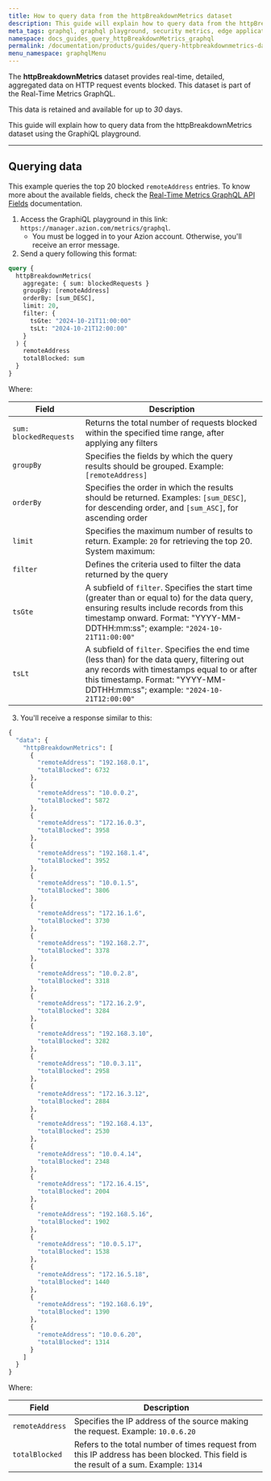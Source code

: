 ```yaml
---
title: How to query data from the httpBreakdownMetrics dataset
description: This guide will explain how to query data from the httpBreakdownMetrics dataset using the GraphiQL playground.
meta_tags: graphql, graphql playground, security metrics, edge applications, requests
namespace: docs_guides_query_httpBreakdownMetrics_graphql
permalink: /documentation/products/guides/query-httpbreakdownmetrics-data-with-graphql/
menu_namespace: graphqlMenu
---
```


The **httpBreakdownMetrics** dataset provides real-time, detailed, aggregated data on HTTP request events blocked. This dataset is part of the Real-Time Metrics GraphQL.

This data is retained and available for up to *30* days.

This guide will explain how to query data from the httpBreakdownMetrics dataset using the GraphiQL playground.

---

## Querying data

This example queries the top 20 blocked `remoteAddress` entries. To know more about the available fields, check the [Real-Time Metrics GraphQL API Fields](/en/documentation/devtools/graphql-api/features/gql-real-time-metrics-fields/) documentation.

1. Access the GraphiQL playground in this link: `https://manager.azion.com/metrics/graphql`.
    - You must be logged in to your Azion account. Otherwise, you'll receive an error message.
2. Send a query following this format:

```graphql
query {
  httpBreakdownMetrics(
    aggregate: { sum: blockedRequests }
    groupBy: [remoteAddress]
    orderBy: [sum_DESC],
    limit: 20,
    filter: { 
      tsGte: "2024-10-21T11:00:00"
      tsLt: "2024-10-21T12:00:00"
    }
  ) {
    remoteAddress
    totalBlocked: sum
  }
}
```

Where:

| Field | Description |
|----------|----------|
| `sum: blockedRequests` | Returns the total number of requests blocked within the specified time range, after applying any filters |
| `groupBy` | Specifies the fields by which the query results should be grouped. Example: `[remoteAddress]` |
| `orderBy` | Specifies the order in which the results should be returned. Examples: `[sum_DESC]`, for descending order, and `[sum_ASC]`, for ascending order |
| `limit` | Specifies the maximum number of results to return. Example: `20` for retrieving the top 20. System maximum: |
| `filter` | Defines the criteria used to filter the data returned by the query |
| `tsGte` | A subfield of `filter`. Specifies the start time (greater than or equal to) for the data query, ensuring results include records from this timestamp onward. Format: "YYYY-MM-DDTHH:mm:ss"; example: `"2024-10-21T11:00:00"` |
| `tsLt` | A subfield of `filter`. Specifies the end time (less than) for the data query, filtering out any records with timestamps equal to or after this timestamp. Format: "YYYY-MM-DDTHH:mm:ss"; example: `"2024-10-21T12:00:00"` |

3. You'll receive a response similar to this:

```graphql
{
  "data": {
    "httpBreakdownMetrics": [
      {
        "remoteAddress": "192.168.0.1",
        "totalBlocked": 6732
      },
      {
        "remoteAddress": "10.0.0.2",
        "totalBlocked": 5872
      },
      {
        "remoteAddress": "172.16.0.3",
        "totalBlocked": 3958
      },
      {
        "remoteAddress": "192.168.1.4",
        "totalBlocked": 3952
      },
      {
        "remoteAddress": "10.0.1.5",
        "totalBlocked": 3806
      },
      {
        "remoteAddress": "172.16.1.6",
        "totalBlocked": 3730
      },
      {
        "remoteAddress": "192.168.2.7",
        "totalBlocked": 3378
      },
      {
        "remoteAddress": "10.0.2.8",
        "totalBlocked": 3318
      },
      {
        "remoteAddress": "172.16.2.9",
        "totalBlocked": 3284
      },
      {
        "remoteAddress": "192.168.3.10",
        "totalBlocked": 3282
      },
      {
        "remoteAddress": "10.0.3.11",
        "totalBlocked": 2958
      },
      {
        "remoteAddress": "172.16.3.12",
        "totalBlocked": 2884
      },
      {
        "remoteAddress": "192.168.4.13",
        "totalBlocked": 2530
      },
      {
        "remoteAddress": "10.0.4.14",
        "totalBlocked": 2348
      },
      {
        "remoteAddress": "172.16.4.15",
        "totalBlocked": 2004
      },
      {
        "remoteAddress": "192.168.5.16",
        "totalBlocked": 1902
      },
      {
        "remoteAddress": "10.0.5.17",
        "totalBlocked": 1538
      },
      {
        "remoteAddress": "172.16.5.18",
        "totalBlocked": 1440
      },
      {
        "remoteAddress": "192.168.6.19",
        "totalBlocked": 1390
      },
      {
        "remoteAddress": "10.0.6.20",
        "totalBlocked": 1314
      }
    ]
  }
}
```

Where:

| Field | Description |
|----------|----------|
| `remoteAddress` | Specifies the IP address of the source making the request. Example: `10.0.6.20` |
| `totalBlocked` | Refers to the total number of times request from this IP address has been blocked. This field is the result of a sum. Example: `1314` |